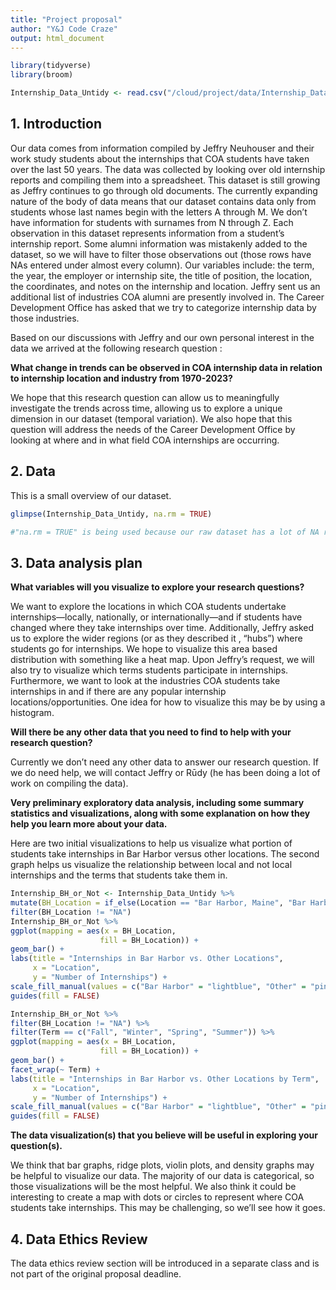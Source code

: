 ```yaml
---
title: "Project proposal"
author: "Y&J Code Craze"
output: html_document
---
```


```r
library(tidyverse)
library(broom)

Internship_Data_Untidy <- read.csv("/cloud/project/data/Internship_Data_Untidy.csv")
```

## 1. Introduction

Our data comes from information compiled by Jeffry Neuhouser and their work study students about the internships that COA students have taken over the last 50 years. The data was collected by looking over old internship reports and compiling them into a spreadsheet. This dataset is still growing as Jeffry continues to go through old documents. The currently expanding nature of the body of data means that our dataset contains data only from students whose last names begin with the letters A through M. We don’t have information for students with surnames from N through Z. Each observation in this dataset represents information from a student's internship report. Some alumni information was mistakenly added to the dataset, so we will have to filter those observations out (those rows have NAs entered under almost every column). Our variables include: the term, the year, the employer or internship site, the title of position, the location, the coordinates, and notes on the internship and location. Jeffry sent us an additional list of industries COA alumni are presently involved in. The Career Development Office has asked that we try to categorize internship data by those industries.

Based on our discussions with Jeffry and our own personal interest in the data we arrived at the following research question :

**What change in trends can be observed in COA internship data in relation to internship location and industry from 1970-2023?**

We hope that this research question can allow us to meaningfully investigate the trends across time, allowing us to explore a unique dimension in our dataset (temporal variation). We also hope that this question will address the needs of the Career Development Office by looking at where and in what field COA internships are occurring.

## 2. Data

This is a small overview of our dataset.

```r
glimpse(Internship_Data_Untidy, na.rm = TRUE) 

#"na.rm = TRUE" is being used because our raw dataset has a lot of NA rows that we were instructed by our data source (Jeffry Neuhouser) to disregard. The data will be tidied and sorted further into the project
```

## 3. Data analysis plan

**What variables will you visualize to explore your research questions?**

We want to explore the locations in which COA students undertake internships—locally, nationally, or internationally—and if students have changed where they take internships over time. Additionally, Jeffry asked us to explore the wider regions (or as they described it , “hubs”) where students go for internships. We hope to visualize this area based distribution with something like a heat map. Upon Jeffry’s request, we will also try to visualize which terms students participate in internships. Furthermore, we want to look at the industries COA students take internships in and if there are any popular internship locations/opportunities. One idea for how to visualize this may be by using a histogram.

**Will there be any other data that you need to find to help with your research question?**

Currently we don’t need any other data to answer our research question. If we do need help, we will contact Jeffry or Rūdy (he has been doing a lot of work on compiling the data).

**Very preliminary exploratory data analysis, including some summary statistics and visualizations, along with some explanation on how they help you learn more about your data.**

Here are two initial visualizations to help us visualize what portion of students take internships in Bar Harbor versus other locations. The second graph helps us visualize the relationship between local and not local internships and the terms that students take them in.

```r
Internship_BH_or_Not <- Internship_Data_Untidy %>%
mutate(BH_Location = if_else(Location == "Bar Harbor, Maine", "Bar Harbor", "Other")) %>% 
filter(BH_Location != "NA")
Internship_BH_or_Not %>% 
ggplot(mapping = aes(x = BH_Location,
                    fill = BH_Location)) +
geom_bar() +
labs(title = "Internships in Bar Harbor vs. Other Locations",
     x = "Location",
     y = "Number of Internships") + 
scale_fill_manual(values = c("Bar Harbor" = "lightblue", "Other" = "pink")) +
guides(fill = FALSE)
```

```r
Internship_BH_or_Not %>% 
filter(BH_Location != "NA") %>%
filter(Term == c("Fall", "Winter", "Spring", "Summer")) %>%
ggplot(mapping = aes(x = BH_Location,
                    fill = BH_Location)) +
geom_bar() +
facet_wrap(~ Term) +
labs(title = "Internships in Bar Harbor vs. Other Locations by Term",
     x = "Location",
     y = "Number of Internships") +
scale_fill_manual(values = c("Bar Harbor" = "lightblue", "Other" = "pink")) +
guides(fill = FALSE)
```

**The data visualization(s) that you believe will be useful in exploring your question(s).**

We think that bar graphs, ridge plots, violin plots, and density graphs may be helpful to visualize our data. The majority of our data is categorical, so those visualizations will be the most helpful. We also think it could be interesting to create a map with dots or circles to represent where COA students take internships. This may be challenging, so we’ll see how it goes.

## 4. Data Ethics Review

The data ethics review section will be introduced in a separate class and is not part of the original proposal deadline.
